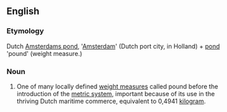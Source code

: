==English==

===Etymology===
Dutch [[Amsterdams pond]], '[[Amsterdam]]' (Dutch port city, in Holland) + [[pond]] 'pound' (weight measure.)

===Noun===
{{en-noun|head=[[Amsterdam]] [[pound]]}}

# {{context|obsolete}} One of many locally defined [[weight measure]]s called pound before the introduction of the [[metric system]], important because of its use in the thriving Dutch maritime commerce, equivalent to 0,4941 [[kilogram]].